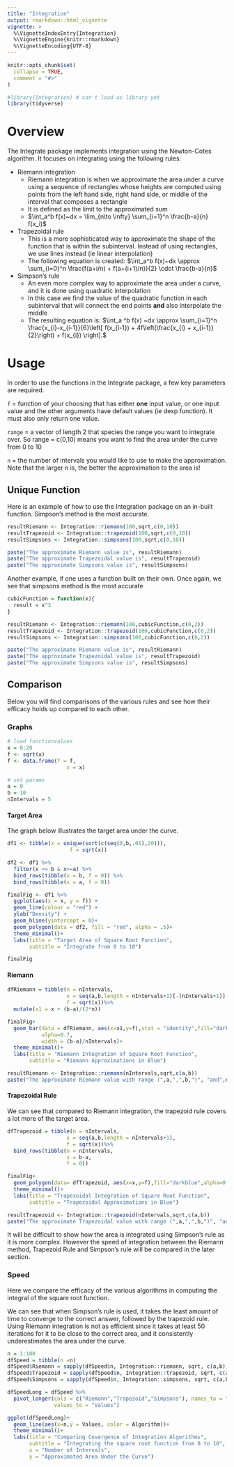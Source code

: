```yaml
---
title: "Integration"
output: rmarkdown::html_vignette
vignette: >
  %\VignetteIndexEntry{Integration}
  %\VignetteEngine{knitr::rmarkdown}
  %\VignetteEncoding{UTF-8}
---
```


```r
knitr::opts_chunk$set(
  collapse = TRUE,
  comment = "#>"
)
```

```r
#library(Integration) # can't load as library yet
library(tidyverse)
```


# Overview 

The Integrate package implements integration using the Newton-Cotes algorithm.
It focuses on integrating using the following rules:

- Riemann integration
  - Riemann integration is when we approximate the area under a curve using a 
  sequence of rectangles whose heights are computed using points from the left hand side, 
  right hand side, or middle of the interval that composes a rectangle
  - It is defined as the limit to the approximated sum
  - $\int_a^b f(x)~dx = \lim_{n\to \infty} \sum_{i=1}^n \frac{b-a}{n} f(x_i)$
- Trapezoidal rule
  - This is a more sophisticated way to approximate the shape of the function that 
  is within the subinterval. Instead of using rectangles, we use lines instead (ie linear interpolation)
  - The following equation is created:
  $\int_a^b f(x)~dx \approx \sum_{i=0}^n \frac{f(a+i/n) + f(a+(i+1)/n)}{2} \cdot \frac{b-a}{n}$
- Simpson's rule
  - An even more complex way to approximate the area under a curve, and it is done
  using quadratic interpolation
  - In this case we find the value of the quadratic function in each subinterval
  that will connect the end points **and** also interpolate the middle
  - The resulting equation is:
  $\int_a ^b f(x) ~dx \approx \sum_{i=1}^n \frac{x_{i}-x_{i-1}}{6}\left[ f(x_{i-1}) + 4f\left(\frac{x_{i} + x_{i-1}}{2}\right) + f(x_{i}) \right].$


# Usage

In order to use the functions in the Integrate package, a few key parameters are
required.

`f` = function of your choosing that has either **one** input value, or one input
value and the other arguments have default values (ie dexp function). It must also 
only return one value.

`range` = a vector of length 2 that species the range you want to integrate over. 
So range = c(0,10) means you want to find the area under the curve from 0 to 10

`n` = the number of intervals you would like to use to make the approximation. Note
that the larger n is, the better the approximation to the area is!

## Unique Function

Here is an example of how to use the Integration package on an in-built function.
Simpson's method is the most accurate.
```r
resultRiemann <- Integration::riemann(100,sqrt,c(0,10))
resultTrapezoid <- Integration::trapezoid(100,sqrt,c(0,10))
resultSimpsons <- Integration::simpsons(100,sqrt,c(0,10))

paste("The approximate Riemann value is", resultRiemann)
paste("The approximate Trapezoidal value is", resultTrapezoid)
paste("The approximate Simpsons value is", resultSimpsons)
```

Another example, if one uses a function built on their own. Once again, we see
that simpsons method is the most accurate

```r
cubicFunction = function(x){
  result = x^3
}
```

```r
resultRiemann <- Integration::riemann(100,cubicFunction,c(0,2))
resultTrapezoid <- Integration::trapezoid(100,cubicFunction,c(0,2))
resultSimpsons <- Integration::simpsons(100,cubicFunction,c(0,2))

paste("The approximate Riemann value is", resultRiemann)
paste("The approximate Trapezoidal value is", resultTrapezoid)
paste("The approximate Simpsons value is", resultSimpsons)
```

## Comparison 

Below you will find comparisons of the various rules and see how their efficacy 
holds up compared to each other.

### Graphs

```r
# load functionvalues
x = 0:20
f <- sqrt(x)
f <- data.frame(f = f, 
                   x = x)

# set params
a = 0
b = 10
nIntervals = 5
```

#### Target Area

The graph below illustrates the target area under the curve.
```r
df1 <- tibble(x = unique(sort(c(seq(0,b,.01),20))),
                    f = sqrt(x))

df2 <- df1 %>%
  filter(x <= b & x>=a) %>%
  bind_rows(tibble(x = b, f = 0)) %>%
  bind_rows(tibble(x = a, f = 0)) 

finalFig <- df1 %>%
  ggplot(aes(x = x, y = f)) + 
  geom_line(colour = "red") +
  ylab("Density") + 
  geom_hline(yintercept = 0)+
  geom_polygon(data = df2, fill = "red", alpha = .5)+
  theme_minimal()+ 
  labs(title = "Target Area of Square Root Function", 
       subtitle = "Integrate from 0 to 10")

finalFig

```



#### Riemann

```r
dfRiemann = tibble(n = nIntervals, 
                   x = seq(a,b,length = nIntervals+1)[-(nIntervals+1)], 
                   f = sqrt(x))%>%
  mutate(x1 = x + (b-a)/(2*n))

finalFig+
  geom_bar(data = dfRiemann, aes(x=x1,y=f),stat = "identity",fill="darkblue",
           alpha=0.7,
           width = (b-a)/nIntervals)+
  theme_minimal()+ 
  labs(title = "Riemann Integration of Square Root Function", 
       subtitle = "Riemann Approximations in Blue")
```
```r
resultRiemann <- Integration::riemann(nIntervals,sqrt,c(a,b))
paste("The approximate Riemann value with range (",a,",",b,")", "and",nIntervals,"intervals is", round(resultRiemann,3))
```

#### Trapezoidal Rule
We can see that compared to Riemann integration, the trapezoid rule covers a lot
more of the target area. 
```r
dfTrapezoid = tibble(n = nIntervals, 
                   x = seq(a,b,length = nIntervals+1), 
                   f = sqrt(x))%>%
  bind_rows(tibble(n = nIntervals, 
                   x = b-a,
                   f = 0))

finalFig+
  geom_polygon(data= dfTrapezoid, aes(x=x,y=f),fill="darkblue",alpha=0.7)+
  theme_minimal()+ 
  labs(title = "Trapezoidal Integration of Square Root Function", 
       subtitle = "Trapezoidal Approximations in Blue")
```

```r
resultTrapezoid <- Integration::trapezoid(nIntervals,sqrt,c(a,b))
paste("The approximate Trapezoidal value with range (",a,",",b,")", "and",nIntervals,"intervals is", round(resultTrapezoid,3))
```

It will be difficult to show how the area is integrated using Simpson's rule 
as it is more complex. However the speed of integration between the Riemann method, 
Trapezoid Rule and Simpson's rule will be compared in the later section.

### Speed

Here we compare the efficacy of the various algorithms in computing the integral 
of the square root function. 

We can see that when Simpson's rule is used, it takes the least amount of time
to converge to the correct answer, followed by the trapezoid rule. Using Riemann 
integration is not as efficient since it takes at least 50 iterations for it to be 
close to the correct area, and it consistently underestimates the area under the 
curve. 
```r
n = 1:100
dfSpeed = tibble(n =n)
dfSpeed$Riemann = sapply(dfSpeed$n, Integration::riemann, sqrt, c(a,b))
dfSpeed$Trapezoid = sapply(dfSpeed$n, Integration::trapezoid, sqrt, c(a,b))
dfSpeed$Simpsons = sapply(dfSpeed$n, Integration::simpsons, sqrt, c(a,b))
```

```r
dfSpeedLong = dfSpeed %>%
  pivot_longer(cols = c("Riemann","Trapezoid","Simpsons"), names_to = "Algorithm", 
               values_to = "Values")

ggplot(dfSpeedLong)+ 
  geom_line(aes(x=n,y = Values, color = Algorithm))+ 
  theme_minimal()+ 
  labs(title = "Comparing Covergence of Integration Algorithms",
       subtitle = "Integrating the square root function from 0 to 10",
       x = "Number of Intervals",
       y = "Approximated Area Under the Curve")
```




